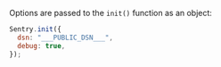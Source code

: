 Options are passed to the `init()` function as an object:

```javascript
Sentry.init({
  dsn: "___PUBLIC_DSN___",
  debug: true,
});
```
